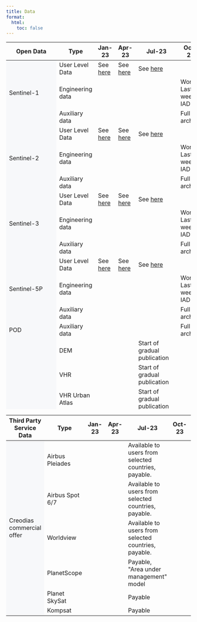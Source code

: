 ```yaml
---
title: Data
format:
  html:
    toc: false
---
```


```{=html}

<div class="table-responsive">
    <table class="table-roadmap" style="height:1000px;">
        <thead>
            <tr>
                    <th>Open Data</th>
                    <th>Type</th>
                    <th>Jan-23</th>
                    <th>Apr-23</th>
                    <th>Jul-23</th>
                    <th>Oct-23</th>
                    <th>Nov-23</th>
            </tr>
        </thead>
        <tbody>
            <tr id="sentinel1" class="header">
                <td rowspan="3" bgcolor="#f7f8fa">Sentinel-1</td>
                <td>User Level Data</td>
                <td>See <a href="https://documentation.dataspace.copernicus.eu/Data/Sentinel1.html" target="_blank">here </a></td>
                <td>See <a href="https://documentation.dataspace.copernicus.eu/Data/Sentinel1.html" target="_blank">here</a></td>
                <td>See <a href="https://documentation.dataspace.copernicus.eu/Data/Sentinel1.html" target="_blank">here</a></td>
                <td></td>
                <td></td>
            </tr>
            <tr class="sentinel1">
                <td>Engineering data</td>
                <td></td>
                <td></td>
                <td></td>
                <td>World: Last 2: weeks IAD</td>
                <td></td>
            </tr>
            <tr class="sentinel1">
                <td>Auxiliary data</td>
                <td></td>
                <td></td>
                <td></td>
                <td>Full archive</td>
                <td></td>
            </tr>
            <tr id="sentinel2" class="header">
                <td rowspan="3" bgcolor="#f7f8fa">Sentinel-2</td>
                <td>User Level Data</td>
                <td>See <a href="https://documentation.dataspace.copernicus.eu/Data/Sentinel2.html" target="_blank">here</a></td>
                <td>See <a href="https://documentation.dataspace.copernicus.eu/Data/Sentinel2.html" target="_blank">here</a></td>
                <td>See <a href="https://documentation.dataspace.copernicus.eu/Data/Sentinel2.html" target="_blank">here</a></td>
                <td></td>
                <td></td>
            </tr>
            <tr class="sentinel2">
                <td>Engineering data</td>
                <td></td>
                <td></td>
                <td></td>
                <td>World: Last 2: weeks IAD</td>
                <td></td>
            </tr>
                <tr class="sentinel2">
                <td>Auxiliary data</td>
                <td></td>
                <td></td>
                <td></td>
                <td>Full archive</td>
                <td></td>
            </tr>
            <tr id="sentinel3" class="header">
                <td rowspan="3" bgcolor="#f7f8fa">Sentinel-3</td>
                <td>User Level Data</td>
                <td>See <a href="https://documentation.dataspace.copernicus.eu/Data/Sentinel3.html" target="_blank">here</a></td>
                <td>See <a href="https://documentation.dataspace.copernicus.eu/Data/Sentinel3.html" target="_blank">here</a></td>
                <td>See <a href="https://documentation.dataspace.copernicus.eu/Data/Sentinel3.html" target="_blank">here</a></td>
                <td></td>
                <td></td>
            </tr>
            <tr class="sentinel3">
                <td>Engineering data</td>
                <td></td>
                <td></td>
                <td></td>
                <td>World: Last 2: weeks IAD</td>
                <td></td>
            </tr>
            <tr class="sentinel3">
                <td>Auxiliary data</td>
                <td></td>
                <td></td>
                <td></td>
                <td>Full archive</td>
                <td></td>
            </tr>
            <tr id="sentinel5" class="header">
                <td rowspan="3" bgcolor="#f7f8fa">Sentinel-5P</td>
                <td>User Level Data</td>
                <td>See <a href="https://documentation.dataspace.copernicus.eu/Data/Sentinel5P.html" target="_blank">here</a></td>
                <td>See <a href="https://documentation.dataspace.copernicus.eu/Data/Sentinel5P.html" target="_blank">here</a></td>
                <td>See <a href="https://documentation.dataspace.copernicus.eu/Data/Sentinel5P.html" target="_blank">here</a></td>
                <td></td>
                <td></td>
            </tr>
            <tr class="sentinel5">
                <td>Engineering data</td>
                <td></td>
                <td></td>
                <td></td>
                <td>World: Last 2: weeks IAD</td>
                <td></td>
            </tr>
            <tr class="sentinel5">
                <td>Auxiliary data</td>
                <td></td>
                <td></td>
                <td></td>
                <td>Full archive</td>
                <td></td>
            </tr>
            <tr id="seg1" class="header">
                <td rowspan="1" bgcolor="#f7f8fa">POD</td>
                <td>Auxiliary data</td>
                <td></td>
                <td></td>
                <td></td>
                <td>Full archive</td>
                <td></td>
            </tr>
            <tr id="scm" class="header">
                <td rowspan="7" bgcolor="#f7f8fa">Copernicus contributing mission</td>
                <td>DEM</td>
                <td></td>
                <td></td>
                <td>Start of gradual publication</td>
                <td></td>
                <td>Full CCM coverage</td>
            </tr>
            <tr class="scm">
                <td>VHR</td>
                <td></td>
                <td></td>
                <td>Start of gradual publication</td>
                <td></td>
                <td>Full CCM coverage</td>
            </tr>
            <tr class="scm">
                <td>VHR Urban Atlas</td>
                <td></td>
                <td></td>
                <td>Start of gradual publication</td>
                <td></td>
                <td>Full CCM coverage</td>
            </tr>
            <tr class="scm">
                <td>Optical HR</td>
                <td></td>
                <td></td>
                <td>Start of gradual publication</td>
                <td></td>
                <td>Full CCM coverage</td>
            </tr>
            <tr class="scm">
                <td>Optical HR2</td>
                <td></td>
                <td></td>
                <td>Start of gradual publication</td>
                <td></td>
                <td>Full CCM coverage</td>
            </tr>
            <tr class="scm">
                <td>Optical MR</td>
                <td></td>
                <td></td>
                <td>Start of gradual publication</td>
                <td></td>
                <td>Full CCM coverage</td>
            </tr>
            <tr class="scm">
                <td>SAR</td>
                <td></td>
                <td></td>
                <td>Start of gradual publication</td>
                <td></td>
                <td>Full CCM coverage</td>
            </tr>
            <tr id="cod" class="header">
                <td rowspan="11" bgcolor="#f7f8fa">Complementary open data</td>
                <td>SMOS</td>
                <td></td>
                <td></td>
                <td>MIRAS</td>
                <td></td>
                <td></td>
            </tr>
            <tr class="cod">
                <td>Envisat</td>
                <td></td>
                <td></td>
                <td>MERIS, ASAR</td>
                <td></td>
                <td></td>
            </tr>
            <tr class="cod">
                <td>CAMS</td>
                <td></td>
                <td></td>
                <td>Copernicus Atmosphere Monitoring Service</td>
                <td></td>
                <td></td>
            </tr>
            <tr class="cod">
                <td>CEMS</td>
                <td></td>
                <td></td>
                <td>Copernicus Emergency Management Service</td>
                <td></td>
                <td></td>
            </tr>
            <tr class="cod">
                <td>CLMS</td>
                <td></td>
                <td></td>
                <td>Copernicus Land Monitoring Service</td>
                <td></td>
                <td></td>
            </tr>
            <tr class="cod">
                <td>CMEMS</td>
                <td></td>
                <td></td>
                <td>Copernicus Marine Service</td>
                <td></td>
                <td></td>
            </tr>
            <tr class="cod">
                <td>S2GLC</td>
                <td></td>
                <td></td>
                <td>High resolution Land Cover Map of Europe</td>
                <td></td>
                <td></td>
            </tr>
            <tr class="cod">
                <td>ESA WorldCover</td>
                <td></td>
                <td></td>
                <td>High resolution Land Cover Map of the world for 2020 and 2021, in COG</td>
                <td></td>
                <td></td>
            </tr>
            <tr class="cod">
                <td>Landsat 5</td>
                <td></td>
                <td></td>
                <td>Start of gradual publication</td>
                <td></td>
                <td></td>
            </tr>
            <tr class="cod">
                <td>Landsat 7</td>
                <td></td>
                <td></td>
                <td>Start of gradual publication</td>
                <td></td>
                <td></td>
            </tr>
            <tr class="cod">
                <td>Landsat 8</td>
                <td></td>
                <td></td>
                <td>Start of gradual publication</td>
                <td></td>
                <td></td>
            </tr>
        </tbody>
    </table>
</div>

<div class="table-responsive">
    <table class="table-roadmap table-fixed-header" style="height:1000px;">
        <thead>
            <tr>
                <th>Third Party Service Data</th>
                <th>Type</th>
                <th>Jan-23</th>
                <th>Apr-23</th>
                <th>Jul-23</th>
                <th>Oct-23</th>
                <th>Nov-23</th>
            </tr>
        </thead>
        <tbody>
            <tr id="cd" class="header">
                <td rowspan="6" bgcolor="#f7f8fa">Creodias commercial offer</td>
                <td>Airbus Pleiades</td>
                <td></td>
                <td></td>
                <td>Available to users from selected countries, payable. </td>
                <td></td>
                <td></td>
            </tr>
            <tr class="cd">
                <td>Airbus Spot 6/7</td>
                <td></td>
                <td></td>
                <td>Available to users from selected countries, payable.</td>
                <td></td>
                <td></td>
            </tr>
            <tr class="cd">
                <td>Worldview</td>
                <td></td>
                <td></td>
                <td>Available to users from selected countries, payable.</td>
                <td></td>
                <td></td>
            </tr>
            <tr class="cd">
                <td>PlanetScope</td>
                <td></td>
                <td></td>
                <td>Payable, "Area under management" model</td>
                <td></td>
                <td></td>
            </tr>
            <tr class="cd">
                <td>Planet SkySat</td>
                <td></td>
                <td></td>
                <td>Payable</td>
                <td></td>
                <td></td>
            </tr>
            <tr class="cd">
                <td>Kompsat&nbsp;</td>
                <td></td>
                <td></td>
                <td>Payable</td>
                <td></td>
                <td></td>
            </tr>
        </tbody>
    </table>
</div>

```